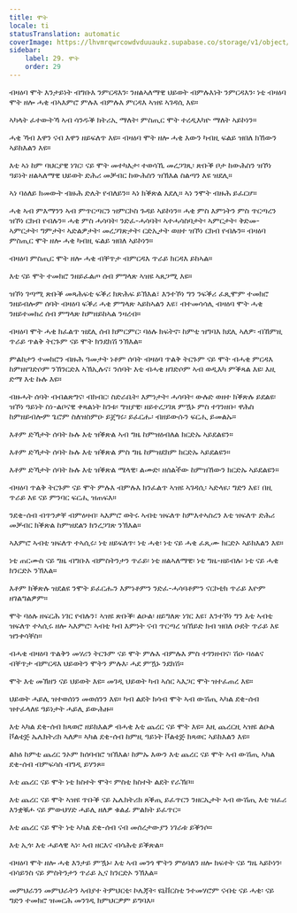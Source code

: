 ```yaml
---
title: ሞት
locale: ti
statusTranslation: automatic
coverImage: https://lhvmrqwrcowdvduuaukz.supabase.co/storage/v1/object/public/strapi-uploads/small_cover-educacion-fundamental.webp-2d51a7828a2b1309555be27f7e2a61a0.webp
sidebar:
    label: 29. ሞት
    order: 29
---
```

ብዛዕባ ሞት እንታይነት ብግቡእ ንምርዳእን፡ ንዘልኣለማዊ ህይወት ብምሉእነት ንምርዳእን፡ ነቲ ብዛዕባ ሞት ዘሎ ሓቂ ብኣእምሮ ምሉእ ብምሉእ ምርዳእ ኣዝዩ ኣገዳሲ እዩ።

ኣካላት ፈተውትኻ ኣብ ሳንዱቕ ክትሪኢ ማለት፡ ምስጢር ሞት ተረዲእካዮ ማለት ኣይኮነን።

ሓቂ ኻብ እዋን ናብ እዋን ዘይፍለጥ እዩ። ብዛዕባ ሞት ዘሎ ሓቂ እውን ካብዚ ፍልይ ዝበለ ክኸውን ኣይክእልን እዩ።

እቲ ኣነ ከም ባህርያዊ ነገር፡ ናይ ሞት መተካእታ፡ ተወሳኺ መረጋገጺ፡ ጽቡቕ ቦታ ከውሕስን ዝኾነ ዓይነት ዘልኣለማዊ ህይወት ድሕሪ መቓብር ከውሕስን ዝኽእል ስልጣን እዩ ዝደሊ።

ኣነ ባዕለይ ክመውት ብዙሕ ድሌት የብለይን። ኣነ ክቕጽል እደሊ። ኣነ ንሞት ብዙሕ ይፈርሆ።

ሓቂ ኣብ ምእማንን ኣብ ምጥርጣርን ዝምርኮስ ጉዳይ ኣይኮነን። ሓቂ ምስ እምነትን ምስ ጥርጣረን ዝኾነ ርክብ የብሉን። ሓቂ ምስ ሓሳባት፡ ንድፈ-ሓሳባት፡ ኣተሓሳስባታት፡ ኣምርታት፡ ቅድመ-ኣምርታት፡ ግምታት፡ ኣድልዎታት፡ መረጋገጽታት፡ ርድኢታት ወዘተ ዝኾነ ርክብ የብሉን። ብዛዕባ ምስጢር ሞት ዘሎ ሓቂ ካብዚ ፍልይ ዝበለ ኣይኮነን።

ብዛዕባ ምስጢር ሞት ዘሎ ሓቂ ብቐጥታ ብምርዳእ ጥራይ ክርዳእ ይከኣል።

እቲ ናይ ሞት ተመክሮ ንዘይፈልጦ ሰብ ምግላጽ ኣዝዩ ኣጸጋሚ እዩ።

ዝኾነ ገጣሚ ጽቡቕ መጻሕፍቲ ፍቕሪ ክጽሕፍ ይኽእል፣ እንተኾነ ግን ንፍቕሪ ፈጺሞም ተመክሮ ንዘይብሎም ሰባት ብዛዕባ ፍቕሪ ሓቂ ምግላጽ ኣይከኣልን እዩ፣ ብተመሳሳሊ ብዛዕባ ሞት ሓቂ ንዘይተመክረ ሰብ ምግላጽ ከምዘይከኣል ንዛረብ።

ብዛዕባ ሞት ሓቂ ክፈልጥ ዝደሊ ሰብ ክምርምር፡ ባዕሉ ክፍትኖ፡ ከምቲ ዝግባእ ክደሊ ኣለዎ፡ ብኸምዚ ጥራይ ጥልቅ ትርጉም ናይ ሞት ክንደክሽ ንኽእል።

ምልከታን ተመክሮን ብዙሕ ዓመታት ነቶም ሰባት ብዛዕባ ጥልቅ ትርጉም ናይ ሞት ብሓቂ ምርዳእ ከምዘየገድሶም ንኽንርድእ ኣኽኢሉና፣ ንሰባት እቲ ብሓቂ ዘገድሶም ኣብ ወዲእካ ምቕጻል እዩ፡ እዚ ድማ እቲ ኩሉ እዩ።

ብዙሓት ሰባት ብብልጽግና፡ ብክብር፡ ስድራቤት፡ እምነታት፡ ሓሳባት፡ ውሉድ ወዘተ ክቕጽሉ ይደልዩ፡ ዝኾነ ዓይነት ስነ-ልቦናዊ ቀጻልነት ከንቱ፡ ግዝያዊ፡ ዘይተረጋገጸ ምዃኑ ምስ ተገንዘቡ፡ ዋሕስ ከምዘይብሎም ጌሮም ስለዝስምዑ ይጀግሩ፡ ይፈርሑ፡ ብዘይውሱን ፍርሒ ይመልኡ።

እቶም ድኻታት ሰባት ኩሉ እቲ ዝቕጽል ኣብ ግዜ ከምዝዕብለል ክርድኡ ኣይደልዩን።

እቶም ድኻታት ሰባት ኩሉ እቲ ዝቕጽል ምስ ግዜ ከምዝደክም ክርድኡ ኣይደልዩን።

እቶም ድኻታት ሰባት ኩሉ እቲ ዝቕጽል ሜላዊ፡ ልሙድ፡ ዘሰልችው ከምዝኸውን ክርድኡ ኣይደልዩን።

ብዛዕባ ጥልቅ ትርጉም ናይ ሞት ምሉእ ብምሉእ ክንፈልጥ ኣዝዩ ኣገዳሲ፡ ኣድላዪ፡ ግድን እዩ፣ በዚ ጥራይ እዩ ናይ ምንባር ፍርሒ ዝጠፍእ።

ንደቂ-ሰብ ብጥንቃቐ ብምዕዛብ፡ ኣእምሮ ወትሩ ኣብቲ ዝፍለጥ ከምእተኣስረን እቲ ዝፍለጥ ድሕሪ መቓብር ክቕጽል ከምዝደልን ክንረጋገጽ ንኽእል።

ኣእምሮ ኣብቲ ዝፍለጥ ተኣሲሩ፡ ነቲ ዘይፍለጥ፡ ነቲ ሓቂ፡ ነቲ ናይ ሓቂ ፈጺሙ ክርድኦ ኣይክእልን እዩ።

ነቲ ጠርሙስ ናይ ግዜ ብግቡእ ብምስትንታን ጥራይ፡ ነቲ ዘልኣለማዊ፡ ነቲ ግዜ-ዘይብሉ፡ ነቲ ናይ ሓቂ ክንርድኦ ንኽእል።

እቶም ክቕጽሉ ዝደልዩ ንሞት ይፈርሑን እምነቶምን ንድፈ-ሓሳባቶምን ናርኮቲክ ጥራይ እዮም ዘገልግልዎም።

ሞት ባዕሉ ዘፍርሕ ነገር የብሉን፣ ኣዝዩ ጽቡቕ፡ ልዑል፡ ዘይግለጽ ነገር እዩ፣ እንተኾነ ግን እቲ ኣብቲ ዝፍለጥ ተኣሲሩ ዘሎ ኣእምሮ፡ ኣብቲ ካብ እምነት ናብ ጥርጣረ ዝኸይድ ክብ ዝበለ ዑደት ጥራይ እዩ ዝንቀሳቐስ።

ብሓቂ ብዛዕባ ጥልቅን መሃሪን ትርጉም ናይ ሞት ምሉእ ብምሉእ ምስ ተገንዘብና፡ ሽዑ ባዕልና ብቐጥታ ብምርዳእ ህይወትን ሞትን ምሉእ፡ ሓደ ምዃኑ ንደክሽ።

ሞት እቲ መኽዘን ናይ ህይወት እዩ። መገዲ ህይወት ካብ ኣሰር ኣእጋር ሞት ዝተፈጠረ እዩ።

ህይወት ሓይሊ ዝተወሰነን መወሰንን እዩ። ካብ ልደት ክሳብ ሞት ኣብ ውሽጢ ኣካል ደቂ-ሰብ ዝተፈላለዩ ዓይነታት ሓይሊ ይውሕዙ።

እቲ ኣካል ደቂ-ሰብ ክጻወሮ ዘይክእልዎ ብሓቂ እቲ ጨረር ናይ ሞት እዩ። እዚ ጨረርዚ ኣዝዩ ልዑል ቮልቴጅ ኤሌክትሪክ ኣለዎ። ኣካል ደቂ-ሰብ ከምዚ ዓይነት ቮልቴጅ ክጻወር ኣይክእልን እዩ።

ልክዕ ከምቲ ጨረር ንኦም ክሰባብሮ ዝኽእል፡ ከምኡ እውን እቲ ጨረር ናይ ሞት ኣብ ውሽጢ ኣካል ደቂ-ሰብ ብምፍሳስ ብግዲ ይሃንጾ።

እቲ ጨረር ናይ ሞት ነቲ ክስተት ሞት፡ ምስቲ ክስተት ልደት የራኽቦ።

እቲ ጨረር ናይ ሞት ኣዝዩ ጥቡቕ ናይ ኤሌክትሪክ ጸቕጢ ይፈጥርን ንዘርኢታት ኣብ ውሽጢ እቲ ዝፈሪ እንቋቑሖ ናይ ምውህሃድ ሓይሊ ዘለዎ ቁልፊ ምልክት ይፈጥር።

እቲ ጨረር ናይ ሞት ነቲ ኣካል ደቂ-ሰብ ናብ መሰረታውያን ነገራቱ ይቕንሶ።

እቲ ኢጎ፡ እቲ ሓይላዊ ኣነ፡ ኣብ ዘርእና ብሳሕቲ ይቕጽል።

ብዛዕባ ሞት ዘሎ ሓቂ እንታይ ምዃኑ፡ እቲ ኣብ መንጎ ሞትን ምዕባለን ዘሎ ክፍተት ናይ ግዜ ኣይኮነን፡ ብሳይንስ ናይ ምስትንታን ጥራይ ኢና ክንርድኦ ንኽእል።

መምህራንን መምህራትን ኣብያተ ትምህርቲ፡ ኮሌጃት፡ ዩኒቨርስቲ ንተመሃሮም ናብቲ ናይ ሓቂ፡ ናይ ግድን ተመክሮ ዝመርሕ መንገዲ ክምህርዎም ይግባእ።

